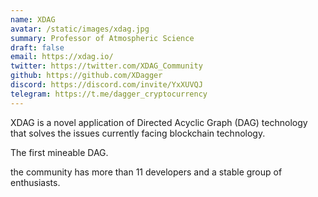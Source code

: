 ```yaml
---
name: XDAG
avatar: /static/images/xdag.jpg
summary: Professor of Atmospheric Science
draft: false
email: https://xdag.io/
twitter: https://twitter.com/XDAG_Community
github: https://github.com/XDagger
discord: https://discord.com/invite/YxXUVQJ
telegram: https://t.me/dagger_cryptocurrency
---
```


XDAG is a novel application of Directed Acyclic Graph (DAG) technology that solves the issues currently facing blockchain technology.

The first mineable DAG.

the community has more than 11 developers and a stable group of enthusiasts.